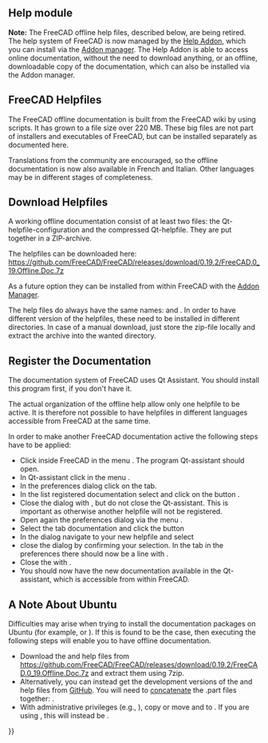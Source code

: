 <languages/>
{{TOCright}}

==Help module==

'''Note:''' The FreeCAD offline help files, described below, are being retired. The help system of FreeCAD is now managed by the [https://github.com/yorikvanhavre/FreeCAD-Help Help Addon], which you can install via the [[Std_AddonMgr|Addon manager]]. The Help Addon is able to access online documentation, without the need to download anything, or an offline, downloadable copy of the documentation, which can also be installed via the Addon manager.

==FreeCAD Helpfiles==

The FreeCAD offline documentation is built from the FreeCAD wiki by using scripts. It has grown to a file size over 220 MB. These big files are not part of installers and executables of FreeCAD, but can be installed separately as documented here.

Translations from the community are encouraged, so the offline documentation is now also available in French and Italian. Other languages may be in different stages of completeness.

==Download Helpfiles==

A working offline documentation consist of at least two files: {{FileName|freecad.qhc}} the Qt-helpfile-configuration and {{FileName|freecad.qch}} the compressed Qt-helpfile. They are put together in a ZIP-archive.

The helpfiles can be downloaded here: https://github.com/FreeCAD/FreeCAD/releases/download/0.19.2/FreeCAD.0_19.Offline.Doc.7z

As a future option they can be installed from within FreeCAD with the [[Std_AddonMgr|Addon Manager]].

The help files do always have the same names: {{FileName|freecad.qhc}} and {{FileName|freecad.qch}}. In order to have different version of the helpfiles, these need to be installed in different directories. In case of a manual download, just store the zip-file locally and extract the archive into the wanted directory.

==Register the Documentation==

The documentation system of FreeCAD uses Qt Assistant. You should install this program first, if you don't have it.

The actual organization of the offline help allow only one helpfile to be active. It is therefore not possible to have helpfiles in different languages accessible from FreeCAD at the same time.

In order to make another FreeCAD documentation active the following steps have to be applied:

* Click inside FreeCAD in the menu {{MenuCommand|Help  → Help}}. The program Qt-assistant should open.
* In Qt-assistant click in the menu {{MenuCommand|Edit → preferences}}.
* In the preferences dialog click on the {{MenuCommand|Documentation}} tab.
* In the list registered documentation select {{incode|org.freecad.usermanual}} and click on the button {{Button|Remove}}.
* Close the dialog with {{Button|OK}}, but do not close the Qt-assistant. This is important as otherwise another helpfile will not be registered.
* Open again the preferences dialog via the menu {{MenuCommand|Edit → preferences}}.
* Select the tab documentation and click the button {{Button|Add...}}
* In the dialog navigate to your new helpfile and select {{FileName|freecad.qch}}
* close the dialog by confirming your selection. In the {{MenuCommand|Documentation}} tab in the preferences there should now be a line with {{incode|org.freecad.usermanual}}.
* Close the {{MenuCommand|Preferences}} with {{Button|OK}}. 
* You should now have the new documentation available in the Qt-assistant, which is accessible from within FreeCAD.

==A Note About Ubuntu==

Difficulties may arise when trying to install the documentation packages on Ubuntu (for example, {{incode|freecad-doc}} or {{incode|freecad-daily-doc}}). If this is found to be the case, then executing the following steps will enable you to have offline documentation.
* Download the {{FileName|freecad.qhc}} and {{FileName|freecad.qch}} help files from https://github.com/FreeCAD/FreeCAD/releases/download/0.19.2/FreeCAD.0_19.Offline.Doc.7z and extract them using 7zip. 
* Alternatively, you can instead get the development versions of the {{FileName|freecad.qhc}} and {{FileName|freecad.qch}} help files from [https://github.com/FreeCAD/FreeCAD/tree/master/src/Doc GitHub]. You will need to [http://man7.org/linux/man-pages/man1/cat.1.html concatenate] the .part files together: {{incode|cat freecad.qch.part00 freecad.qch.part01 freecad.qch.part02 freecad.qch.part03 > freecad.qch}}.
* With administrative privileges (e.g., {{incode|sudo}}), copy or move {{FileName|freecad.qhc}} and {{FileName|freecad.qch}} to {{FileName|/usr/share/doc/freecad-doc/}}. If you are using {{incode|freecad-daily}}, this will instead be {{FileName|/usr/share/doc/freecad-daily-doc/}}.


{{Userdocnavi{{#translation:}}}}